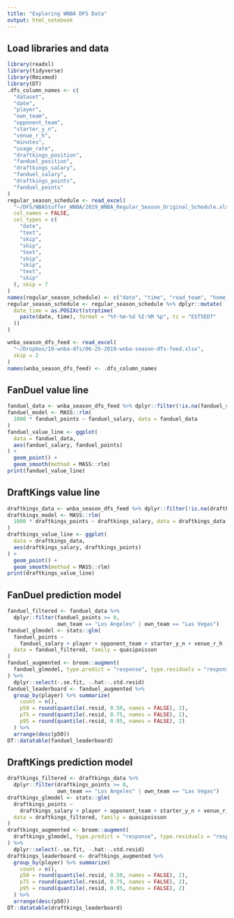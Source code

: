 ```yaml
---
title: "Exploring WNBA DFS Data"
output: html_notebook
---
```


## Load libraries and data
```r
library(readxl)
library(tidyverse)
library(Rmixmod)
library(DT)
.dfs_column_names <- c(
  "dataset",
  "date",
  "player",
  "own_team",
  "opponent_team",
  "starter_y_n",
  "venue_r_h",
  "minutes",
  "usage_rate",
  "draftkings_position",
  "fanduel_position",
  "draftkings_salary",
  "fanduel_salary",
  "draftkings_points",
  "fanduel_points"
)
regular_season_schedule <- read_excel(
  "~/DFS/NBAStuffer_WNBA/2019_WNBA_Regular_Season_Original_Schedule.xlsx",
  col_names = FALSE, 
  col_types = c(
    "date",
    "text", 
    "skip", 
    "skip", 
    "text", 
    "skip",
    "skip", 
    "text", 
    "skip"
  ), skip = 7
)
names(regular_season_schedule) <- c("date", "time", "road_team", "home_team")
regular_season_schedule <- regular_season_schedule %>% dplyr::mutate(
  date_time = as.POSIXct(strptime(
    paste(date, time), format = "%Y-%m-%d %I:%M %p", tz = "EST5EDT"
  ))
)

wnba_season_dfs_feed <- read_excel(
  "~/Dropbox/19-wnba-dfs/06-25-2019-wnba-season-dfs-feed.xlsx",
  skip = 2
)
names(wnba_season_dfs_feed) <- .dfs_column_names
```

## FanDuel value line
```r
fanduel_data <- wnba_season_dfs_feed %>% dplyr::filter(!is.na(fanduel_salary))
fanduel_model <- MASS::rlm(
  1000 * fanduel_points ~ fanduel_salary, data = fanduel_data
)
fanduel_value_line <- ggplot(
  data = fanduel_data, 
  aes(fanduel_salary, fanduel_points)
) +
  geom_point() + 
  geom_smooth(method = MASS::rlm)
print(fanduel_value_line)

```

## DraftKings value line
```r
draftkings_data <- wnba_season_dfs_feed %>% dplyr::filter(!is.na(draftkings_salary))
draftkings_model <- MASS::rlm(
  1000 * draftkings_points ~ draftkings_salary, data = draftkings_data
)
draftkings_value_line <- ggplot(
  data = draftkings_data, 
  aes(draftkings_salary, draftkings_points)
) +
  geom_point() + 
  geom_smooth(method = MASS::rlm)
print(draftkings_value_line)

```

## FanDuel prediction model
```r
fanduel_filtered <- fanduel_data %>% 
  dplyr::filter(fanduel_points >= 0, 
                own_team == "Los Angeles" | own_team == "Las Vegas")
fanduel_glmodel <- stats::glm(
  fanduel_points ~ 
    fanduel_salary + player + opponent_team + starter_y_n + venue_r_h - 1, 
  data = fanduel_filtered, family = quasipoisson
)
fanduel_augmented <- broom::augment(
  fanduel_glmodel, type.predict = "response", type.residuals = "response"
) %>% 
  dplyr::select(-.se.fit, -.hat:-.std.resid)
fanduel_leaderboard <- fanduel_augmented %>% 
  group_by(player) %>% summarize(
    count = n(), 
    p50 = round(quantile(.resid, 0.50, names = FALSE), 2), 
    p75 = round(quantile(.resid, 0.75, names = FALSE), 2),
    p95 = round(quantile(.resid, 0.95, names = FALSE), 2)
  ) %>% 
  arrange(desc(p50))
DT::datatable(fanduel_leaderboard)

```


## DraftKings prediction model
```r
draftkings_filtered <- draftkings_data %>% 
  dplyr::filter(draftkings_points >= 0, 
                own_team == "Los Angeles" | own_team == "Las Vegas")
draftkings_glmodel <- stats::glm(
  draftkings_points ~ 
    draftkings_salary + player + opponent_team + starter_y_n + venue_r_h - 1, 
  data = draftkings_filtered, family = quasipoisson
)
draftkings_augmented <- broom::augment(
  draftkings_glmodel, type.predict = "response", type.residuals = "response"
) %>% 
  dplyr::select(-.se.fit, -.hat:-.std.resid)
draftkings_leaderboard <- draftkings_augmented %>% 
  group_by(player) %>% summarize(
    count = n(), 
    p50 = round(quantile(.resid, 0.50, names = FALSE), 2), 
    p75 = round(quantile(.resid, 0.75, names = FALSE), 2),
    p95 = round(quantile(.resid, 0.95, names = FALSE), 2)
  ) %>% 
  arrange(desc(p50))
DT::datatable(draftkings_leaderboard)

```

